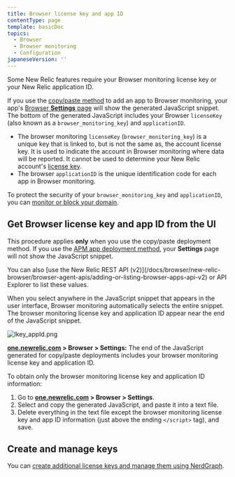 ```yaml
---
title: Browser license key and app ID
contentType: page
template: basicDoc
topics:
  - Browser
  - Browser monitoring
  - Configuration
japaneseVersion: ''
---
```


Some New Relic features require your Browser monitoring license key or your New Relic application ID.

If you use the [copy/paste method](/docs/browser/new-relic-browser/installation-configuration/adding-apps-new-relic-browser#copy-paste-app) to add an app to Browser monitoring, your app's [Browser **Settings** page](/docs/browser/new-relic-browser/installation-configuration/browser-settings-ui-options-browser-monitoring) will show the generated JavaScript snippet. The bottom of the generated JavaScript includes your Browser `licenseKey` (also known as a `browser_monitoring_key`) and `applicationID`.

* The browser monitoring `licenseKey` (`browser_monitoring_key`) is a unique key that is linked to, but is not the same as, the account license key. It is used to indicate the account in Browser monitoring where data will be reported. It cannot be used to determine your New Relic account's [license key](/docs/accounts-partnerships/accounts/account-setup/license-key).
* The browser `applicationID` is the unique identification code for each app in Browser monitoring.

To protect the security of your `browser_monitoring_key` and `applicationID`, you can [monitor or block your domain](/docs/browser/new-relic-browser/installation-configuration/monitor-or-block-specific-domains).

## Get Browser license key and app ID from the UI

This procedure applies **only** when you use the copy/paste deployment method. If you use the [APM app deployment method](/docs/browser/new-relic-browser/installation-configuration/adding-apps-new-relic-browser), your **Settings** page will not show the JavaScript snippet.

<Callout variant="tip">
  You can also [use the New Relic REST API (v2)](/docs/browser/new-relic-browser/browser-agent-apis/adding-or-listing-browser-apps-api-v2) or API Explorer to list these values.
</Callout>

When you select anywhere in the JavaScript snippet that appears in the user interface, Browser monitoring automatically selects the entire snippet. The browser monitoring license key and application ID appear near the end of the JavaScript snippet.

![lkey_appId.png](./images/lkey_appId.png "lkey_appId.png")

**[one.newrelic.com](https://one.newrelic.com) > Browser > Settings:** The end of the JavaScript generated for copy/paste deployments includes your browser monitoring license key and application ID.

To obtain only the browser monitoring license key and application ID information:

1. Go to **[one.newrelic.com](https://one.newrelic.com) > Browser > Settings**.
2. Select and copy the generated JavaScript, and paste it into a text file.
3. Delete everything in the text file except the browser monitoring license key and app ID information (just above the ending `</script>` tag), and save.

## Create and manage keys

You can [create additional license keys and manage them using NerdGraph](https://docs.newrelic.com/docs/apis/nerdgraph/examples/use-nerdgraph-manage-license-keys-personal-api-keys).
